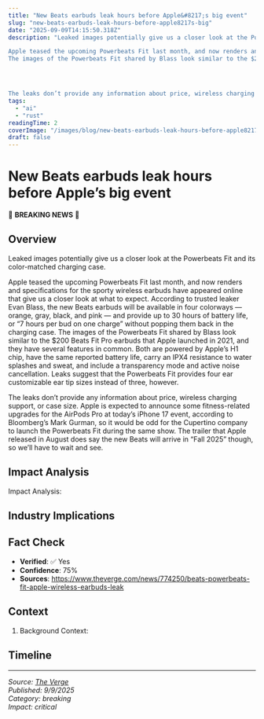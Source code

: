 ```yaml
---
title: "New Beats earbuds leak hours before Apple&#8217;s big event"
slug: "new-beats-earbuds-leak-hours-before-apple8217s-big"
date: "2025-09-09T14:15:50.318Z"
description: "Leaked images potentially give us a closer look at the Powerbeats Fit and its color-matched charging case.	

Apple teased the upcoming Powerbeats Fit last month, and now renders and specifications for the sporty wireless earbuds have appeared online that give us a closer look at what to expect. According to trusted leaker Evan Blass, the new Beats earbuds will be available in four colorways — orange, gray, black, and pink — and provide up to 30 hours of battery life, or “7 hours per bud on one charge” without popping them back in the charging case.
The images of the Powerbeats Fit shared by Blass look similar to the $200 Beats Fit Pro earbuds that Apple launched in 2021, and they have several features in common. Both are powered by Apple’s H1 chip, have the same reported battery life, carry an IPX4 resistance to water splashes and sweat, and include a transparency mode and active noise cancellation. Leaks suggest that the Powerbeats Fit provides four ear customizable ear tip sizes instead of three, however.




The leaks don’t provide any information about price, wireless charging support, or case size. Apple is expected to announce some fitness-related upgrades for the AirPods Pro at today’s iPhone 17 event, according to Bloomberg’s Mark Gurman, so it would be odd for the Cupertino company to launch the Powerbeats Fit during the same show. The trailer that Apple released in August does say the new Beats will arrive in “Fall 2025” though, so we’ll have to wait and see."
tags:
  - "ai"
  - "rust"
readingTime: 2
coverImage: "/images/blog/new-beats-earbuds-leak-hours-before-apple8217s-big/cover.jpg"
draft: false
---
```


# New Beats earbuds leak hours before Apple&#8217;s big event

🚨 **BREAKING NEWS** 🚨

## Overview

Leaked images potentially give us a closer look at the Powerbeats Fit and its color-matched charging case.	

Apple teased the upcoming Powerbeats Fit last month, and now renders and specifications for the sporty wireless earbuds have appeared online that give us a closer look at what to expect. According to trusted leaker Evan Blass, the new Beats earbuds will be available in four colorways — orange, gray, black, and pink — and provide up to 30 hours of battery life, or “7 hours per bud on one charge” without popping them back in the charging case.
The images of the Powerbeats Fit shared by Blass look similar to the $200 Beats Fit Pro earbuds that Apple launched in 2021, and they have several features in common. Both are powered by Apple’s H1 chip, have the same reported battery life, carry an IPX4 resistance to water splashes and sweat, and include a transparency mode and active noise cancellation. Leaks suggest that the Powerbeats Fit provides four ear customizable ear tip sizes instead of three, however.




The leaks don’t provide any information about price, wireless charging support, or case size. Apple is expected to announce some fitness-related upgrades for the AirPods Pro at today’s iPhone 17 event, according to Bloomberg’s Mark Gurman, so it would be odd for the Cupertino company to launch the Powerbeats Fit during the same show. The trailer that Apple released in August does say the new Beats will arrive in “Fall 2025” though, so we’ll have to wait and see.

## Impact Analysis

Impact Analysis:

## Industry Implications



## Fact Check

- **Verified**: ✅ Yes
- **Confidence**: 75%
- **Sources**: https://www.theverge.com/news/774250/beats-powerbeats-fit-apple-wireless-earbuds-leak

## Context

1. Background Context:

## Timeline



---

*Source: [The Verge](https://www.theverge.com/news/774250/beats-powerbeats-fit-apple-wireless-earbuds-leak)*  
*Published: 9/9/2025*  
*Category: breaking*  
*Impact: critical*